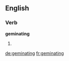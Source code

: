 ==English==

===Verb===
'''geminating'''

# {{present participle of|[[geminate]]}}

[[de:geminating]]
[[fr:geminating]]